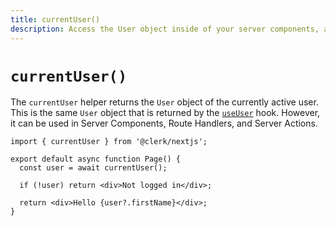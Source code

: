 ```yaml
---
title: currentUser()
description: Access the User object inside of your server components, actions and route handlers.
---
```


# `currentUser()`

The `currentUser` helper returns the `User` object of the currently active user. This is the same `User` object that is returned by the [`useUser`](/docs/references/react/use-user) hook. However, it can be used in Server Components, Route Handlers, and Server Actions.

```tsx filename="app/page.[jsx/tsx]"
import { currentUser } from '@clerk/nextjs';

export default async function Page() {
  const user = await currentUser();

  if (!user) return <div>Not logged in</div>;

  return <div>Hello {user?.firstName}</div>;
}
```